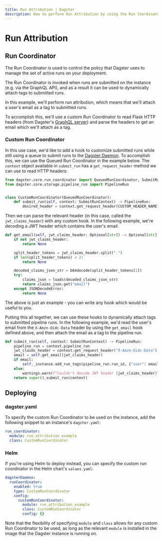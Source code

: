 ```yaml
---
title: Run Attribution | Dagster
description: How to perform Run Attribution by using the Run Coordinator.
---
```


# Run Attribution <Experimental />

<CodeReferenceLink filePath="examples/run_attribution_example" />

## Run Coordinator

The <Link href="/deployment/run-coordinator">Run Coordinator</Link> is used to control the policy that Dagster uses to manage the set of active runs on your deployment.

The Run Coordinator is invoked when runs are submitted on the <Link href="/deployment/dagster-instance">instance</Link> (e.g. via the <Link href="/concepts/dagit/graphql#launch-a-pipeline-run">GraphQL API</Link>), and as a result it can be used to dynamically attach <Link href="/concepts/solids-pipelines/pipelines#pipeline-tags">tags</Link> to submitted runs.

In this example, we'll perform run attribution, which means that we'll attach a user's email as a tag to submitted runs.

To accomplish this, we'll use a custom Run Coordinator to read Flask HTTP headers (from Dagster's [GraphQL server](/concepts/dagit/graphql)) and parse the headers to get an email which we'll attach as a tag.

### Custom Run Coordinator

In this use case, we'd like to add a hook to customize submitted runs while still using a queue to submit runs to the [Dagster Daemon](/deployment/dagster-daemon). To accomplish this, we can use the <Link href="/deployment/run-coordinator#queuedruncoordinator">Queued Run Coordinator</Link> in the example below. The `context` object available in `submit_run` has a `get_request_header` method we can use to read HTTP headers:

```python file=/guides/dagster/run-attribution/custom_run_coordinator_skeleton.py startafter=start_custom_run_coordinator_marker endbefore=end_custom_run_coordinator_marker
from dagster.core.run_coordinator import QueuedRunCoordinator, SubmitRunContext
from dagster.core.storage.pipeline_run import PipelineRun


class CustomRunCoordinator(QueuedRunCoordinator):
    def submit_run(self, context: SubmitRunContext) -> PipelineRun:
        desired_header = context.get_request_header(CUSTOM_HEADER_NAME)
```

Then we can parse the relevant header (in this case, called the `jwt_claims_header`) with any custom hook. In the following example, we're decoding a JWT header which contains the user's email.

```python file=../../run_attribution_example/run_attribution_example/custom_run_coordinator.py startafter=start_email_marker endbefore=end_email_marker dedent=4
def get_email(self, jwt_claims_header: Optional[str]) -> Optional[str]:
    if not jwt_claims_header:
        return None

    split_header_tokens = jwt_claims_header.split(".")
    if len(split_header_tokens) < 2:
        return None

    decoded_claims_json_str = b64decode(split_header_tokens[1])
    try:
        claims_json = loads(decoded_claims_json_str)
        return claims_json.get("email")
    except JSONDecodeError:
        return None
```

The above is just an example - you can write any hook which would be useful to you.

Putting this all together, we can use these hooks to dynamically attach tags to submitted pipeline runs. In the following example, we'd read the user's email from the `X-Amzn-Oidc-Data` header by using the `get_email` hook defined above, and then attach the email as a tag to the pipeline run.

```python file=../../run_attribution_example/run_attribution_example/custom_run_coordinator.py startafter=start_submit_marker endbefore=end_submit_marker dedent=4
def submit_run(self, context: SubmitRunContext) -> PipelineRun:
    pipeline_run = context.pipeline_run
    jwt_claims_header = context.get_request_header("X-Amzn-Oidc-Data")
    email = self.get_email(jwt_claims_header)
    if email:
        self._instance.add_run_tags(pipeline_run.run_id, {"user": email})
    else:
        warnings.warn(f"Couldn't decode JWT header {jwt_claims_header}")
    return super().submit_run(context)
```

## Deploying

### dagster.yaml

To specify the custom Run Coordinator to be used on the instance, add the following snippet to an instance's `dagster.yaml`:

```yaml file=/guides/dagster/run-attribution/dagster.yaml
run_coordinator:
  module: run_attribution_example
  class: CustomRunCoordinator
```

### Helm

If you're using Helm to deploy instead, you can specify the custom run coordinator in the Helm chart's `values.yaml`:

```yaml file=/guides/dagster/run-attribution/values.yaml
dagsterDaemon:
  runCoordinator:
    enabled: true
    type: CustomRunCoordinator
    config:
      customRunCoordinator:
        module: run_attribution_example
        class: CustomRunCoordinator
        config: {}
```

Note that the flexibility of specifying `module` and `class` allows for any custom Run Coordinator to be used, as long as the relevant `module` is installed in the image that the Dagster instance is running on.
